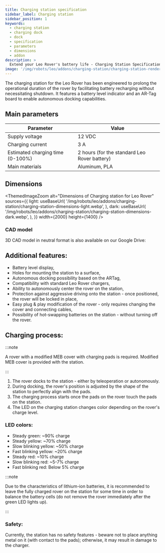 ```yaml
---
title: Charging station specification
sidebar_label: Charging station
sidebar_position: 1
keywords:
  - charging station
  - charging dock
  - dock
  - specification
  - parameters
  - dimensions
  - addon
description: >
  Extend your Leo Rover's battery life - Charging Station Specification
image: '/img/robots/leo/addons/charging-station/charging-station-render.webp'
---
```



<ImageZoom
  loading="eager"
  src="/img/robots/leo/addons/charging-station/charging-station-render.webp"
  width={1920}
  height={1080}
  alt="Visualization of charging station for Leo Rover"
/>

The charging station for the Leo Rover has been engineered to prolong the
operational duration of the rover by facilitating battery recharging without
necessitating shutdown. It features a battery level indicator and an AR-Tag
board to enable autonomous docking capabilities.

<Product />

## Main parameters

| Parameter                        | Value                                        |
| -------------------------------- | -------------------------------------------- |
| Supply voltage                   | 12 VDC                                       |
| Charging current                 | 3 A                                          |
| Estimated charging time (0-100%) | 2 hours (for the standard Leo Rover battery) |
| Main materials                   | Aluminum, PLA                                |

## Dimensions

<ThemedImageZoom
  alt="Dimensions of Charging station for Leo Rover"
  sources={{
    light: useBaseUrl(
      '/img/robots/leo/addons/charging-station/charging-station-dimensions-light.webp',
    ),
    dark: useBaseUrl(
      '/img/robots/leo/addons/charging-station/charging-station-dimensions-dark.webp',
    ),
  }}
  width={2000}
  height={1400}
/>

### CAD model

<FusionEmbed
  url="https://kellideas.autodesk360.com/g/shares/SH512d4QTec90decfa6e4480185b2188d351"
  embedTitle="Charging station for Leo Rover"
  img="/img/robots/leo/addons/charging-station/charging-station-cad.webp"
  img_width={1920}
  img_height={1080}
/>

3D CAD model in neutral format is also available on our Google Drive:

<LinkButton
  url="https://drive.google.com/drive/folders/1jJSLHc_zZgnQnV2ENO_dEZhGsHFuiwIc?usp=drive_link"
  title="Charging station - Google Drive"
/>

## Additional features:

- Battery level display,
- Holes for mounting the station to a surface,
- Autonomous docking possibility based on the ARTag,
- Compatibility with standard Leo Rover chargers,
- Ability to autonomously center the rover on the station,
- Protection against aggressive driving onto the station - once positioned, the
  rover will be locked in place,
- Easy plug & play modification of the rover - only requires changing the cover
  and connecting cables,
- Possibility of hot-swapping batteries on the station - without turning off the
  rover.

## Charging process:

:::note

A rover with a modified MEB cover with charging pads is required. Modified MEB
cover is provided with the station.

:::

1. The rover docks to the station - either by teleoperation or autonomously.
2. During docking, the rover's position is adjusted by the shape of the station
   to perfectly align with the pads.
3. The charging process starts once the pads on the rover touch the pads on the
   station.
4. The LED on the charging station changes color depending on the rover's charge
   level.

### LED colors:

- Steady green: ~90% charge
- Steady yellow: ~70% charge
- Slow blinking yellow: ~50% charge
- Fast blinking yellow: ~20% charge
- Steady red: ~10% charge
- Slow blinking red: ~5-7% charge
- Fast blinking red: Below 5% charge

:::note

Due to the characteristics of lithium-ion batteries, it is recommended to leave
the fully charged rover on the station for some time in order to balance the
battery cells (do not remove the rover immediately after the green LED lights
up).

:::

### Safety:

Currently, the station has no safety features - beware not to place anything
metal on it (with contact to the pads); otherwise, it may result in damage to
the charger.

